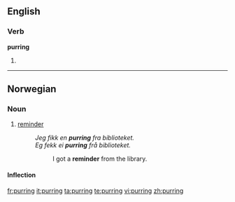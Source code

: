 ==English==

===Verb===
'''purring'''

# {{present participle of|purr}}

----

==Norwegian==

===Noun===
{{infl|no|noun}}

# [[reminder]]
#: ''Jeg fikk en '''purring''' fra biblioteket.'' {{qualifier|Bokmål}}
#: ''Eg fekk ei '''purring''' frå biblioteket.'' {{qualifier|Nynorsk}}
#:: I got a '''reminder''' from the library.

====Inflection====
{{no-noun-infl|nb-class=f1|nb-class2=m1|nn-class=f3}}

[[fr:purring]]
[[it:purring]]
[[ta:purring]]
[[te:purring]]
[[vi:purring]]
[[zh:purring]]